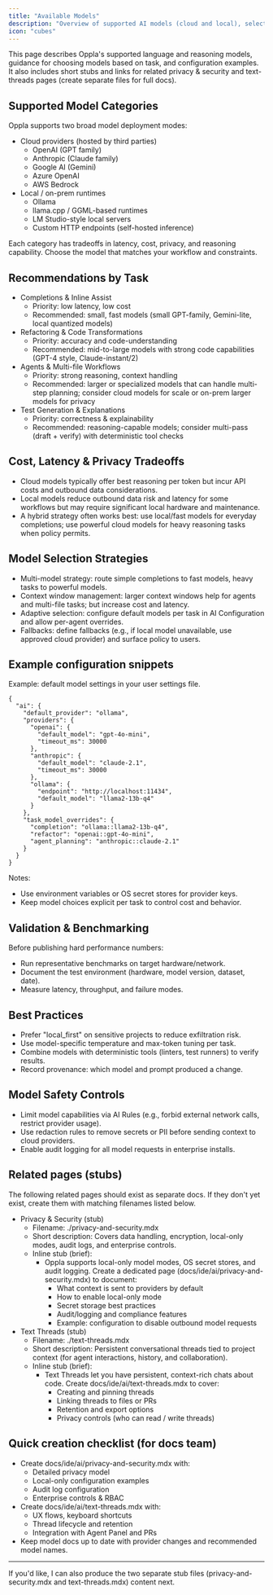 ```yaml
---
title: "Available Models"
description: "Overview of supported AI models (cloud and local), selection guidance, and configuration examples"
icon: "cubes"
---
```


This page describes Oppla's supported language and reasoning models, guidance for choosing models based on task, and configuration examples. It also includes short stubs and links for related privacy & security and text-threads pages (create separate files for full docs).

## Supported Model Categories

Oppla supports two broad model deployment modes:

- Cloud providers (hosted by third parties)
  - OpenAI (GPT family)
  - Anthropic (Claude family)
  - Google AI (Gemini)
  - Azure OpenAI
  - AWS Bedrock
- Local / on-prem runtimes
  - Ollama
  - llama.cpp / GGML-based runtimes
  - LM Studio-style local servers
  - Custom HTTP endpoints (self-hosted inference)

Each category has tradeoffs in latency, cost, privacy, and reasoning capability. Choose the model that matches your workflow and constraints.

## Recommendations by Task

- Completions & Inline Assist
  - Priority: low latency, low cost
  - Recommended: small, fast models (small GPT-family, Gemini-lite, local quantized models)
- Refactoring & Code Transformations
  - Priority: accuracy and code-understanding
  - Recommended: mid-to-large models with strong code capabilities (GPT-4 style, Claude-instant/2)
- Agents & Multi-file Workflows
  - Priority: strong reasoning, context handling
  - Recommended: larger or specialized models that can handle multi-step planning; consider cloud models for scale or on-prem larger models for privacy
- Test Generation & Explanations
  - Priority: correctness & explainability
  - Recommended: reasoning-capable models; consider multi-pass (draft + verify) with deterministic tool checks

## Cost, Latency & Privacy Tradeoffs

- Cloud models typically offer best reasoning per token but incur API costs and outbound data considerations.
- Local models reduce outbound data risk and latency for some workflows but may require significant local hardware and maintenance.
- A hybrid strategy often works best: use local/fast models for everyday completions; use powerful cloud models for heavy reasoning tasks when policy permits.

## Model Selection Strategies

- Multi-model strategy: route simple completions to fast models, heavy tasks to powerful models.
- Context window management: larger context windows help for agents and multi-file tasks; but increase cost and latency.
- Adaptive selection: configure default models per task in AI Configuration and allow per-agent overrides.
- Fallbacks: define fallbacks (e.g., if local model unavailable, use approved cloud provider) and surface policy to users.

## Example configuration snippets

Example: default model settings in your user settings file.

```docs/ide/ai/models.mdx#L221-300
{
  "ai": {
    "default_provider": "ollama",
    "providers": {
      "openai": {
        "default_model": "gpt-4o-mini",
        "timeout_ms": 30000
      },
      "anthropic": {
        "default_model": "claude-2.1",
        "timeout_ms": 30000
      },
      "ollama": {
        "endpoint": "http://localhost:11434",
        "default_model": "llama2-13b-q4"
      }
    },
    "task_model_overrides": {
      "completion": "ollama::llama2-13b-q4",
      "refactor": "openai::gpt-4o-mini",
      "agent_planning": "anthropic::claude-2.1"
    }
  }
}
```

Notes:
- Use environment variables or OS secret stores for provider keys.
- Keep model choices explicit per task to control cost and behavior.

## Validation & Benchmarking

Before publishing hard performance numbers:
- Run representative benchmarks on target hardware/network.
- Document the test environment (hardware, model version, dataset, date).
- Measure latency, throughput, and failure modes.

## Best Practices

- Prefer "local_first" on sensitive projects to reduce exfiltration risk.
- Use model-specific temperature and max-token tuning per task.
- Combine models with deterministic tools (linters, test runners) to verify results.
- Record provenance: which model and prompt produced a change.

## Model Safety Controls

- Limit model capabilities via AI Rules (e.g., forbid external network calls, restrict provider usage).
- Use redaction rules to remove secrets or PII before sending context to cloud providers.
- Enable audit logging for all model requests in enterprise installs.

## Related pages (stubs)

The following related pages should exist as separate docs. If they don't yet exist, create them with matching filenames listed below.

- Privacy & Security (stub)
  - Filename: ./privacy-and-security.mdx
  - Short description: Covers data handling, encryption, local-only modes, audit logs, and enterprise controls.
  - Inline stub (brief):
    - Oppla supports local-only model modes, OS secret stores, and audit logging. Create a dedicated page (docs/ide/ai/privacy-and-security.mdx) to document:
      - What context is sent to providers by default
      - How to enable local-only mode
      - Secret storage best practices
      - Audit/logging and compliance features
      - Example: configuration to disable outbound model requests
- Text Threads (stub)
  - Filename: ./text-threads.mdx
  - Short description: Persistent conversational threads tied to project context (for agent interactions, history, and collaboration).
  - Inline stub (brief):
    - Text Threads let you have persistent, context-rich chats about code. Create docs/ide/ai/text-threads.mdx to cover:
      - Creating and pinning threads
      - Linking threads to files or PRs
      - Retention and export options
      - Privacy controls (who can read / write threads)

## Quick creation checklist (for docs team)

- Create docs/ide/ai/privacy-and-security.mdx with:
  - Detailed privacy model
  - Local-only configuration examples
  - Audit log configuration
  - Enterprise controls & RBAC
- Create docs/ide/ai/text-threads.mdx with:
  - UX flows, keyboard shortcuts
  - Thread lifecycle and retention
  - Integration with Agent Panel and PRs
- Keep model docs up to date with provider changes and recommended model names.

---

If you'd like, I can also produce the two separate stub files (privacy-and-security.mdx and text-threads.mdx) content next.